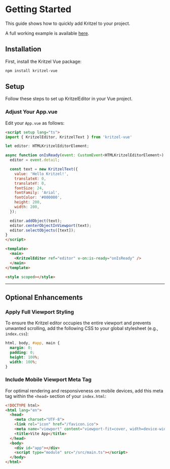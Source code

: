 # Getting Started

This guide shows how to quickly add Kritzel to your project.

A full working example is available [here](https://stackblitz.com/edit/vitejs-vite-eutaoftu?file=src%2FApp.vue).

## Installation

First, install the Kritzel Vue package:

```bash
npm install kritzel-vue
```

## Setup

Follow these steps to set up KritzelEditor in your Vue project.

### Adjust Your App.vue

Edit your `App.vue` as follows:

```html
<script setup lang="ts">
import { KritzelEditor, KritzelText } from 'kritzel-vue'

let editor: HTMLKritzelEditorElement;

async function onIsReady(event: CustomEvent<HTMLKritzelEditorElement>) {
  editor = event.detail;

  const text = new KritzelText({
    value: 'Hello Kritzel!',
    translateX: 0,
    translateY: 0,
    fontSize: 24,
    fontFamily: 'Arial',
    fontColor: '#000000',
    height: 200,
    width: 200,
  });

  editor.addObject(text);
  editor.centerObjectInViewport(text);
  editor.selectObjects([text]);
}
</script>

<template>
  <main>
    <KritzelEditor ref="editor" v-on:is-ready="onIsReady" />
  </main>
</template>

<style scoped></style>
```

---

## Optional Enhancements

### Apply Full Viewport Styling

To ensure the Kritzel editor occupies the entire viewport and prevents unwanted scrolling, add the following CSS to your global stylesheet (e.g., `index.css`):

```css
html, body, #app, main {
  margin: 0;
  padding: 0;
  height: 100%;
  width: 100%;
}
```

### Include Mobile Viewport Meta Tag

For optimal rendering and responsiveness on mobile devices, add this meta tag within the `<head>` section of your `index.html`:

```html
<!DOCTYPE html>
<html lang="en">
  <head>
    <meta charset="UTF-8">
    <link rel="icon" href="/favicon.ico">
    <meta name="viewport" content="viewport-fit=cover, width=device-width, initial-scale=1.0, user-scalable=no, maximum-scale=1.0, minimum-scale=1.0, interactive-widget=resizes-content" />
    <title>Vite App</title>
  </head>
  <body>
    <div id="app"></div>
    <script type="module" src="/src/main.ts"></script>
  </body>
</html>
```

